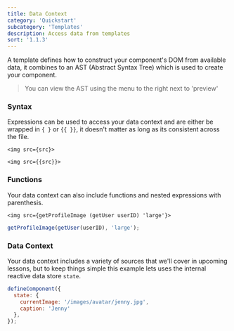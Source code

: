 ```yaml
---
title: Data Context
category: 'Quickstart'
subcategory: 'Templates'
description: Access data from templates
sort: '1.1.3'
---
```


A template defines how to construct your component's DOM from available data, it combines to an AST (Abstract Syntax Tree) which is used to create your component.

> You can view the AST using the menu to the right next to 'preview'

### Syntax
Expressions can be used to access your data context and are either be wrapped in `{ }` or `{{ }}`, it doesn't matter as long as its consistent across the file.
```sui
<img src={src}>
```
```sui
<img src={{src}}>
```

### Functions

Your data context can also include functions and nested expressions with parenthesis.

```sui
<img src={getProfileImage (getUser userID) 'large'}>
```

```javascript
getProfileImage(getUser(userID), 'large');
```


### Data Context

Your data context includes a variety of sources that we'll cover in upcoming lessons, but to keep things simple this example lets uses the internal reactive data store `state`.

```javascript
defineComponent({
  state: {
    currentImage: '/images/avatar/jenny.jpg',
    caption: 'Jenny'
  },
});
```
